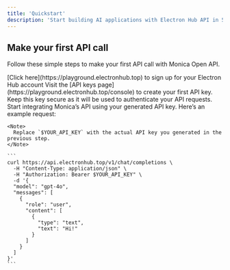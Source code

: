 ```yaml
---
title: 'Quickstart'
description: 'Start building AI applications with Electron Hub API in 5 minutes.'
---
```


## Make your first API call

Follow these simple steps to make your first API call with Monica Open API.

<Steps>
  <Step title="Create Your Electron Hub Account">
    [Click here](https://playground.electronhub.top) to sign up for your Electron Hub account
  </Step>

  <Step title="Generate API Key">
    Visit the [API keys page](https://playground.electronhub.top/console) to create your first API key.
    Keep this key secure as it will be used to authenticate your API requests.
  </Step>

  <Step title="Make Your First API Call">
    Start integrating Monica’s API using your generated API key.
    Here’s an example request:

    <Note>
      Replace `$YOUR_API_KEY` with the actual API key you generated in the previous step.
    </Note>

    ```
    curl https://api.electronhub.top/v1/chat/completions \
      -H "Content-Type: application/json" \
      -H "Authorization: Bearer $YOUR_API_KEY" \
      -d '{
      "model": "gpt-4o",
      "messages": [
        {
          "role": "user",
          "content": [
            {
              "type": "text",
              "text": "Hi!"
            }
          ]
        }
      ]
    }'
    ```
  </Step>
</Steps>